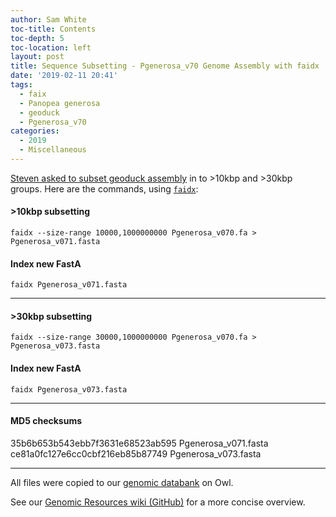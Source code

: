 ```yaml
---
author: Sam White
toc-title: Contents
toc-depth: 5
toc-location: left
layout: post
title: Sequence Subsetting - Pgenerosa_v70 Genome Assembly with faidx
date: '2019-02-11 20:41'
tags:
  - faix
  - Panopea generosa
  - geoduck
  - Pgenerosa_v70
categories:
  - 2019
  - Miscellaneous
---
```

[Steven asked to subset geoduck assembly](https://github.com/RobertsLab/resources/issues/572) in to >10kbp and >30kbp groups. Here are the commands, using [```faidx```](https://github.com/mdshw5/pyfaidx):


#### >10kbp subsetting
```
faidx --size-range 10000,1000000000 Pgenerosa_v070.fa > Pgenerosa_v071.fasta
```

#### Index new FastA
```
faidx Pgenerosa_v071.fasta
```
---

#### >30kbp subsetting
```
faidx --size-range 30000,1000000000 Pgenerosa_v070.fa > Pgenerosa_v073.fasta

```
#### Index new FastA
```
faidx Pgenerosa_v073.fasta
```
---

#### MD5 checksums
35b6b653b543ebb7f3631e68523ab595  Pgenerosa_v071.fasta
ce81a0fc127e6cc0cbf216eb85b87749  Pgenerosa_v073.fasta

---

All files were copied to our [genomic databank](http://owl.fish.washington.edu/halfshell/genomic-databank/) on Owl.

See our [Genomic Resources wiki (GitHub)](https://github.com/RobertsLab/resources/wiki/Genomic-Resources) for a more concise overview.
